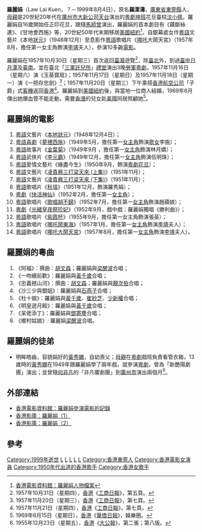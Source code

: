 '''羅麗娟'''（Law Lai Kuen，？－1999年8月4日），原名'''羅潔濤'''，[[廣東省|廣東省]][[東莞縣|東莞縣]]人，[[母親|母親]]是20世紀20年代在[[廣州市|廣州市]][[大新公司|大新公司]][[天台_(建筑物)|天台]]演出的[[粵劇|粵劇]][[坤班|坤班]]花旦臺柱[[沈小佩|沈小佩]]，羅麗娟自16歲開始任正印花旦，跟隨[[馬師曾|馬師曾]]演出，羅麗娟的首本劇目有《藕斷絲連》、《甘地會西施》等，20世紀50年代末期移居[[美國|美國]][[紐約|紐約]]<ref>[http://ipac.hkfa.lcsd.gov.hk/ipac20/ipac.jsp?session=12G84C70154W2.556&profile=hkfa&uri=full=3100024@!23392@!4&ri=3&aspect=basic_search&menu=search&source=192.168.110.61@!horizon&ipp=20&staffonly=&term=%E7%BE%85%E9%BA%97%E5%A8%9F+%2840-50+%E5%B9%B4%E4%BB%A3%E5%A5%B3%E6%BC%94%E5%93%A1%29+%3F-1999%2F8%2F4%2C&index=NAMEBRP&uindex=&aspect=basic_search&menu=search&ri=3 香港電影資料館：羅麗娟人物檔案]{{Dead link|date=2018年6月 |bot=InternetArchiveBot |fix-attempted=no }}</ref>。自銀幕處女作[[粵語|粵語]]文藝片《本地[[狀元|狀元]]》（1948年12月）至息影作[[粵語|粵語]]歌唱片《[[哪吒|哪吒]]大鬧天宮》（1957年8月，擔任第一女主角飾演[[李靖|李靖]]夫人），參演10多齣[[電影|電影]]。

羅麗娟在1957年10月30日（星期三）首次返回[[臺灣|臺灣]]遊覽<ref>1957年10月31日（星期四），[[香港|香港]]《[[工商日報|工商日報]]》，第五頁。</ref>，除[[臺北市|臺北]]外，到過[[臺中市|臺中]][[日月潭|日月潭]]及[[臺南市|臺南]]。並在臺北「[[三軍託兒所|三軍託兒所]]」[[禮堂|禮堂]]演出3晚[[勞軍|勞軍]][[粵劇|粵劇]]，1957年11月16日（星期六）演《玉葵寶扇》；1957年11月17日（星期日）及1957年11月18日（星期一）演《一把存忠劍》<ref>1957年11月20日（星期三），[[香港|香港]]《[[工商日報|工商日報]]》，第七頁。</ref>；1957年11月20日（星期三）下午乘搭[[香港航空公司|香港航空公司]]「子爵」式[[客機|客機]]返回[[香港|香港]]<ref>1957年11月21日（星期四），[[香港|香港]]《[[工商日報|工商日報]]》，第七頁。</ref>。羅麗娟到[[美國|美國]][[紐約|紐約]]後，與當地一位商人結婚，1969年6月傳出她爆血管不能走動，需要[[香港|香港]]的兒女赴[[美國|美國]]同居照顧她<ref>1969年6月15日（星期日），[[香港|香港]]《[[華僑日報|華僑日報]]》，娛樂圈。</ref>。

== 羅麗娟的電影 ==
# [[粵語|粵語]]文藝片《[[本地狀元|本地狀元]]》（1948年12月4日）；
# [[粵語|粵語]][[喜劇|喜劇]]《[[夢裡西施|夢裡西施]]》（1949年5月，擔任第一[[女主角|女主角]]飾演[[歌女|歌女]]李施）；
# [[粵語|粵語]]故事片《[[金葉菊|金葉菊]]》（1949年9月 ，擔任第一[[女主角|女主角]]飾演林月嬌）；
# [[粵語|粵語]]武俠片《[[李元霸|李元霸]]》（1949年12月，擔任第一[[女主角|女主角]]飾演伍明珠）；
# [[粵語|粵語]]愛情文藝片《緣盡今生》（1950年9月，飾演[[粵劇|粵劇]][[花旦|花旦]]）；
# [[粵語|粵語]]文藝片《[[凌貴興三打梁天來_(上集)|凌貴興三打梁天來 (上集)]]》（1951年11月）；
# [[粵語|粵語]]文藝片《[[凌貴興三打梁天來_(下集)|凌貴興三打梁天來 (下集)]]》（1951年11月）；
# [[粵語|粵語]]歌唱片《[[秋墳|秋墳]]》（1951年12月，飾演羅秀娟）；
# [[粵劇|粵劇]]《[[快活神仙|快活神仙]]》（1952年2月，擔任第一[[女主角|女主角]]）；
# [[粵語|粵語]]歌唱片《[[歌唱胡不歸|歌唱胡不歸]]》（1952年7月，擔任第一[[女主角|女主角]]飾演趙蘋娘）；
# [[粵劇|粵劇]]《[[光緒皇夜祭珍妃|光緒皇夜祭珍妃]]》（1952年9月，戲中戲：羅麗娟獨唱《勝利曲》）；
# [[粵語|粵語]]歌唱片《[[紫霞杯|紫霞杯]]》（1955年9月，擔任第一女主角飾演張英）；
# [[粵語|粵語]]歌唱片《[[哪吒鬧東海|哪吒鬧東海]]》（1957年1月，擔任第一[[女主角|女主角]]飾演[[李靖|李靖]]夫人）；
# [[粵語|粵語]]歌唱片《[[哪吒大鬧天宮|哪吒大鬧天宮]]》（1957年8月，擔任第一[[女主角|女主角]]飾演[[李靖|李靖]]夫人）。

== 羅麗娟的粵曲 ==
# 《阿福》：撰曲：[[胡文森|胡文森]]；羅麗娟與[[梁醒波|梁醒波]]合唱；
# 《一吻續前歡》：羅麗娟與[[黃千歲|黃千歲]]合唱；
# 《忠義撼山河》：撰曲：[[胡文森|胡文森]]；羅麗娟與[[靚次伯|靚次伯]]合唱；
# 《沙三少與銀姐》：羅麗娟與[[石燕子|石燕子]]合唱；
# 《杜十娘》：羅麗娟與[[黃千歲|黃千歲]]、[[崔妙芝|崔妙芝]]、[[少新權|少新權]]合唱；
# 《明皇遊月殿》：羅麗娟與[[黃千歲|黃千歲]]合唱；
# 《呆佬添丁》：羅麗娟與[[鄧寄塵|鄧寄塵]]合唱；
# 《鄉村姑娘》: 羅麗娟[[梁醒波|梁醒波]]合唱。

== 羅麗娟的徒弟 ==
* 明眸皓齒，容貌娟好的[[黃秀嫻|黃秀嫻]]，自幼喪父；[[母親|母親]]在[[粵劇|粵劇]]戲班負責看管衣箱，13歲時的[[黃秀嫻|黃秀嫻]]在1949年跟羅麗娟學了兩年戲，就參演[[粵劇|粵劇]]，曾為「新艷陽劇團」演出；並曾隨[[何非凡|何非凡]]的「非凡響劇團」到[[廣州市|廣州市]]演出兩個月<ref>1955年12月23日（星期五），[[香港|香港]]《[[大公報|大公報]]》，第二張；第八版。</ref>。

== 外部連結 ==
* [http://ipac.hkfa.lcsd.gov.hk/ipac20/ipac.jsp?session=12G84C70154W2.556&profile=hkfa&uri=link=3100036@!214256@!3100024@!3100036&aspect=basic_search&menu=search&ri=6&source=192.168.110.61@!horizon&term=%E7%BE%85%E9%BA%97%E5%A8%9F+%2840-50+%E5%B9%B4%E4%BB%A3%E5%A5%B3%E6%BC%94%E5%93%A1%29+%3F-1999%2F8%2F4%2C&index=NAMEBRP 香港電影資料館：羅麗娟參演電影的記錄]{{Dead link|date=2018年6月 |bot=InternetArchiveBot |fix-attempted=no }}
* [http://hkmdb.com/db/people/view.mhtml?id=1836&display_set=big5 香港影庫：羅麗娟（1）]
* [http://hkmdb.com/db/people/view.mhtml?id=1978&display_set=big5 香港影庫：羅麗娟（2）]

== 參考 ==
{{Reflist}}

[[Category:1999年逝世|Category:1999年逝世]]
[[Category:粵劇演員|L]]
[[Category:香港粵劇演員|L]]
[[Category:香港粵語片演員|L]]
[[Category:羅姓|L]]
[[Category:1960年代或之前出道的粵曲演唱家|L]]
[[Category:香港東莞人|Category:香港東莞人]]
[[Category:香港電影女演員|Category:香港電影女演員]]
[[Category:1950年代出道的香港歌手|Category:1950年代出道的香港歌手]]
[[Category:香港女歌手|Category:香港女歌手]]